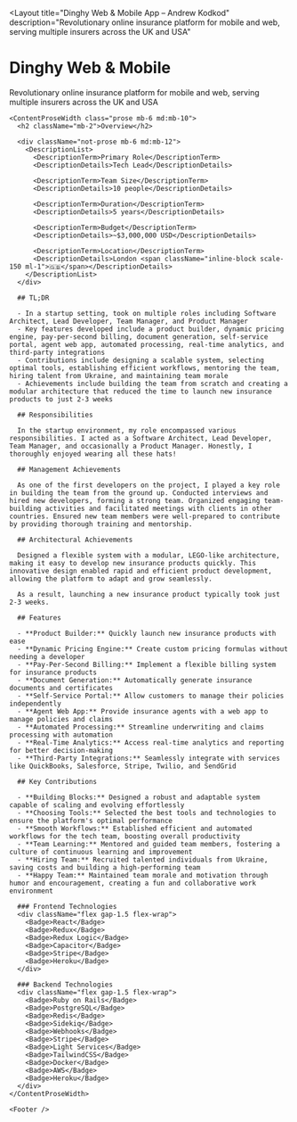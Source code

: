 
<Layout
  title="Dinghy Web & Mobile App – Andrew Kodkod"
  description="Revolutionary online insurance platform for mobile and web, serving multiple insurers across the UK and USA"
>
  <div className="pb-[10vh]">
    <ContentProseWidth class="mt-8 mb-6 md:mt-16 md:mb-12 md:text-center text-balance">
      <h1 className="text-3xl md:text-5xl font-black tracking-tighter">Dinghy Web & Mobile</h1>
      <p className="mt-1 md:mt-2 md:text-lg text-zinc-700">Revolutionary online insurance platform for mobile and web, serving multiple insurers across the UK and USA</p>
    </ContentProseWidth>

    <ContentProseWidth class="prose mb-6 md:mb-10">
      <h2 className="mb-2">Overview</h2>

      <div className="not-prose mb-6 md:mb-12">
        <DescriptionList>
          <DescriptionTerm>Primary Role</DescriptionTerm>
          <DescriptionDetails>Tech Lead</DescriptionDetails>

          <DescriptionTerm>Team Size</DescriptionTerm>
          <DescriptionDetails>10 people</DescriptionDetails>

          <DescriptionTerm>Duration</DescriptionTerm>
          <DescriptionDetails>5 years</DescriptionDetails>

          <DescriptionTerm>Budget</DescriptionTerm>
          <DescriptionDetails>~$3,000,000 USD</DescriptionDetails>

          <DescriptionTerm>Location</DescriptionTerm>
          <DescriptionDetails>London <span className="inline-block scale-150 ml-1">🇬🇧</span></DescriptionDetails>
        </DescriptionList>
      </div>

      ## TL;DR

      - In a startup setting, took on multiple roles including Software Architect, Lead Developer, Team Manager, and Product Manager
      - Key features developed include a product builder, dynamic pricing engine, pay-per-second billing, document generation, self-service portal, agent web app, automated processing, real-time analytics, and third-party integrations
      - Contributions include designing a scalable system, selecting optimal tools, establishing efficient workflows, mentoring the team, hiring talent from Ukraine, and maintaining team morale
      - Achievements include building the team from scratch and creating a modular architecture that reduced the time to launch new insurance products to just 2-3 weeks

      ## Responsibilities

      In the startup environment, my role encompassed various responsibilities. I acted as a Software Architect, Lead Developer, Team Manager, and occasionally a Product Manager. Honestly, I thoroughly enjoyed wearing all these hats!

      ## Management Achievements

      As one of the first developers on the project, I played a key role in building the team from the ground up. Conducted interviews and hired new developers, forming a strong team. Organized engaging team-building activities and facilitated meetings with clients in other countries. Ensured new team members were well-prepared to contribute by providing thorough training and mentorship.

      ## Architectural Achievements

      Designed a flexible system with a modular, LEGO-like architecture, making it easy to develop new insurance products quickly. This innovative design enabled rapid and efficient product development, allowing the platform to adapt and grow seamlessly.

      As a result, launching a new insurance product typically took just 2-3 weeks.

      ## Features

      - **Product Builder:** Quickly launch new insurance products with ease
      - **Dynamic Pricing Engine:** Create custom pricing formulas without needing a developer
      - **Pay-Per-Second Billing:** Implement a flexible billing system for insurance products
      - **Document Generation:** Automatically generate insurance documents and certificates
      - **Self-Service Portal:** Allow customers to manage their policies independently
      - **Agent Web App:** Provide insurance agents with a web app to manage policies and claims
      - **Automated Processing:** Streamline underwriting and claims processing with automation
      - **Real-Time Analytics:** Access real-time analytics and reporting for better decision-making
      - **Third-Party Integrations:** Seamlessly integrate with services like QuickBooks, Salesforce, Stripe, Twilio, and SendGrid

      ## Key Contributions

      - **Building Blocks:** Designed a robust and adaptable system capable of scaling and evolving effortlessly
      - **Choosing Tools:** Selected the best tools and technologies to ensure the platform's optimal performance
      - **Smooth Workflows:** Established efficient and automated workflows for the tech team, boosting overall productivity
      - **Team Learning:** Mentored and guided team members, fostering a culture of continuous learning and improvement
      - **Hiring Team:** Recruited talented individuals from Ukraine, saving costs and building a high-performing team
      - **Happy Team:** Maintained team morale and motivation through humor and encouragement, creating a fun and collaborative work environment

      ### Frontend Technologies
      <div className="flex gap-1.5 flex-wrap">
        <Badge>React</Badge>
        <Badge>Redux</Badge>
        <Badge>Redux Logic</Badge>
        <Badge>Capacitor</Badge>
        <Badge>Stripe</Badge>
        <Badge>Heroku</Badge>
      </div>

      ### Backend Technologies
      <div className="flex gap-1.5 flex-wrap">
        <Badge>Ruby on Rails</Badge>
        <Badge>PostgreSQL</Badge>
        <Badge>Redis</Badge>
        <Badge>Sidekiq</Badge>
        <Badge>Webhooks</Badge>
        <Badge>Stripe</Badge>
        <Badge>Light Services</Badge>
        <Badge>TailwindCSS</Badge>
        <Badge>Docker</Badge>
        <Badge>AWS</Badge>
        <Badge>Heroku</Badge>
      </div>
    </ContentProseWidth>

    <Footer />
  </div>
</Layout>
